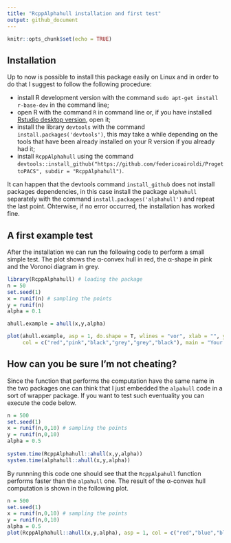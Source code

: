 ```yaml
---
title: "RcppAlphahull installation and first test"
output: github_document
---
```


```r
knitr::opts_chunk$set(echo = TRUE)
```

## Installation

Up to now is possible to install this package easily on Linux and in order to do that I suggest to follow the following procedure:

* install R development version with the command `sudo apt-get install r-base-dev` in the command line;
* open R with the command `R` in command line or, if you have installed [Rstudio desktop version](https://www.rstudio.com/products/rstudio/download/#download), open it;
* install the library `devtools` with the command `install.packages('devtools')`, this may take a while depending on the tools that have been already installed on your R version if you already had it;
* install `RcppAlphahull` using the command `devtools::install_github("https://github.com/federicoairoldi/ProgettoPACS", subdir = "RcppAlphahull")`.

It can happen that the devtools command `install_github` does not install packages dependencies, in this case install the package `alphahull` separately with the command `install.packages('alphahull')` and repeat the last point. Ohterwise, if no error occurred, the installation has worked fine.

## A first example test

After the installation we can run the following code to perform a small simple test. The plot shows the α-convex hull in red, the α-shape in pink and the Voronoi diagram in grey.

```r
library(RcppAlphahull) # loading the package
n = 50
set.seed(1)
x = runif(n) # sampling the points
y = runif(n)
alpha = 0.1

ahull.example = ahull(x,y,alpha)

plot(ahull.example, asp = 1, do.shape = T, wlines = "vor", xlab = "", ylab = "", pch = 19, 
     col = c("red","pink","black","grey","grey","black"), main = "Your 1st test with RcppAlphahull")
```

## How can you be sure I'm not cheating?

Since the function that performs the computation have the same name in the two packages one can think that I just embedded the  `alpahull` code in a sort of wrapper package. If you want to test such eventuality you can execute the code below.

```r
n = 500
set.seed(1)
x = runif(n,0,10) # sampling the points
y = runif(n,0,10)
alpha = 0.5
  
system.time(RcppAlphahull::ahull(x,y,alpha))
system.time(alphahull::ahull(x,y,alpha))
```

By runnning this code one should see that the `RcppAlpahull` function performs faster than the `alpahull` one. The result of the α-convex hull computation is shown in the following plot.

```r
n = 500
set.seed(1)
x = runif(n,0,10) # sampling the points
y = runif(n,0,10)
alpha = 0.5
plot(RcppAlphahull::ahull(x,y,alpha), asp = 1, col = c("red","blue","black","black","black","black"), xlab = "", ylab = "", main = expression(paste(alpha,"-convex hull for a set of 1000 points")))
```
